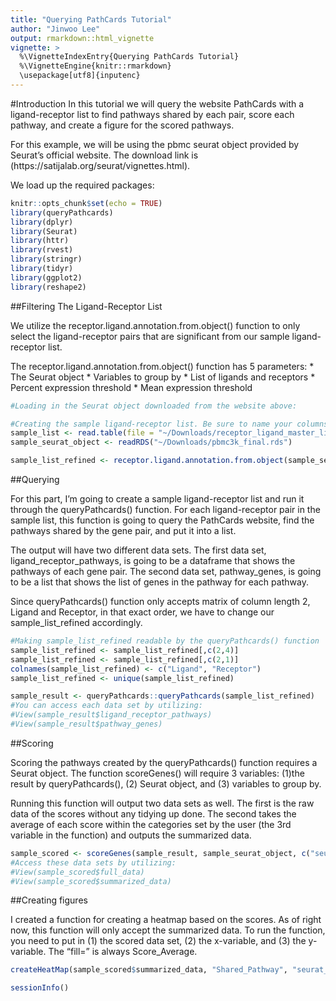 ```yaml
---
title: "Querying PathCards Tutorial"
author: "Jinwoo Lee"
output: rmarkdown::html_vignette
vignette: >
  %\VignetteIndexEntry{Querying PathCards Tutorial}
  %\VignetteEngine{knitr::rmarkdown}
  \usepackage[utf8]{inputenc}
---
```



#Introduction
In this tutorial we will query the website PathCards with a ligand-receptor list to find pathways shared by each pair, score each pathway, and create a figure for the scored pathways. 

For this example, we will be using the pbmc seurat object provided by Seurat's official website. The download link is (https://satijalab.org/seurat/vignettes.html). 

We load up the required packages:

```r
knitr::opts_chunk$set(echo = TRUE)
library(queryPathcards)
library(dplyr)
library(Seurat)
library(httr)
library(rvest)
library(stringr)
library(tidyr)
library(ggplot2)
library(reshape2)
```

##Filtering The Ligand-Receptor List

We utilize the receptor.ligand.annotation.from.object() function to only select the ligand-receptor pairs that are significant from our sample ligand-receptor list.

The receptor.ligand.annotation.from.object() function has 5 parameters:
* The Seurat object
* Variables to group by
* List of ligands and receptors
* Percent expression threshold
* Mean expression threshold

```r
#Loading in the Seurat object downloaded from the website above:

#Creating the sample ligand-receptor list. Be sure to name your columns as Ligand and Receptor.
sample_list <- read.table(file = "~/Downloads/receptor_ligand_master_list.txt", sep = "\t", header = TRUE)[1:500,]
sample_seurat_object <- readRDS("~/Downloads/pbmc3k_final.rds")

sample_list_refined <- receptor.ligand.annotation.from.object(sample_seurat_object, "seurat_clusters", sample_list, 0.1, 0.2)
```

##Querying 

For this part, I'm going to create a sample ligand-receptor list and run it through the queryPathcards() function. For each ligand-receptor pair in the sample list, this function is going to query the PathCards website, find the pathways shared by the gene pair, and put it into a list. 

The output will have two different data sets. The first data set, ligand_receptor_pathways, is going to be a dataframe that shows the pathways of each gene pair. The second data set, pathway_genes, is going to be a list that shows the list of genes in the pathway for each pathway.

Since queryPathcards() function only accepts matrix of column length 2, Ligand and Receptor, in that exact order, we have to change our sample_list_refined accordingly.

```r
#Making sample_list_refined readable by the queryPathcards() function
sample_list_refined <- sample_list_refined[,c(2,4)]
sample_list_refined <- sample_list_refined[,c(2,1)]
colnames(sample_list_refined) <- c("Ligand", "Receptor")
sample_list_refined <- unique(sample_list_refined)

sample_result <- queryPathcards::queryPathcards(sample_list_refined)
#You can access each data set by utilizing:
#View(sample_result$ligand_receptor_pathways)
#View(sample_result$pathway_genes)
```

##Scoring

Scoring the pathways created by the queryPathcards() function requires a Seurat object. The function scoreGenes() will require 3 variables: (1)the result by queryPathcards(), (2) Seurat object, and (3) variables to group by.

Running this function will output two data sets as well. The first is the raw data of the scores without any tidying up done. The second takes the average of each score within the categories set by the user (the 3rd variable in the function) and outputs the summarized data.

```r
sample_scored <- scoreGenes(sample_result, sample_seurat_object, c("seurat_clusters"))
#Access these data sets by utilizing:
#View(sample_scored$full_data)
#View(sample_scored$summarized_data)
```

##Creating figures

I created a function for creating a heatmap based on the scores. As of right now, this function will only accept the summarized data. To run the function, you need to put in (1) the scored data set, (2) the x-variable, and (3) the y-variable. The "fill=" is always Score_Average.

```r
createHeatMap(sample_scored$summarized_data, "Shared_Pathway", "seurat_clusters")
```

```r
sessionInfo()
```
